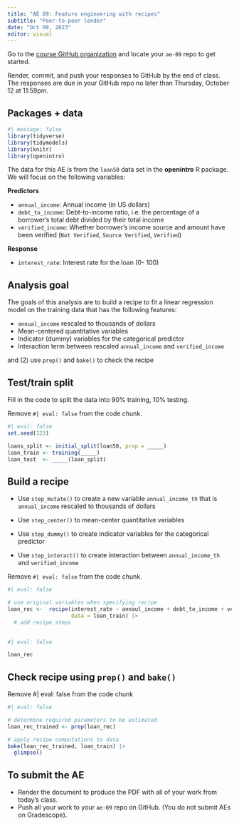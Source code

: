 ```yaml
---
title: "AE 09: Feature engineering with recipes"
subtitle: "Peer-to-peer lender"
date: "Oct 09, 2023"
editor: visual
---
```


::: callout-important
Go to the [course GitHub organization](https://github.com/sta210-fa23) and locate your `ae-09` repo to get started.

Render, commit, and push your responses to GitHub by the end of class. The responses are due in your GitHub repo no later than Thursday, October 12 at 11:59pm.
:::

## Packages + data

```r
#| message: false
library(tidyverse)
library(tidymodels)
library(knitr)
library(openintro)
```

The data for this AE is from the `loan50` data set in the **openintro** R package. We will focus on the following variables:

**Predictors**

-   `annual_income`: Annual income (in US dollars)
-   `debt_to_income`: Debt-to-income ratio, i.e. the percentage of a borrower's total debt divided by their total income
-   `verified_income`: Whether borrower's income source and amount have been verified (`Not Verified`, `Source Verified`, `Verified`)

**Response**

-   `interest_rate`: Interest rate for the loan (0- 100)

## Analysis goal

The goals of this analysis are to build a recipe to fit a linear regression model on the training data that has the following features:

-   `annual_income` rescaled to thousands of dollars
-   Mean-centered quantitative variables
-   Indicator (dummy) variables for the categorical predictor
-   Interaction term between rescaled `annual_income` and `verified_income`

and (2) use `prep()` and `bake()` to check the recipe

## Test/train split

Fill in the code to split the data into 90% training, 10% testing.

::: callout-important
Remove `#| eval: false` from the code chunk.
:::

```r
#| eval: false
set.seed(123)

loans_split <- initial_split(loan50, prop = _____)
loan_train <- training(_____)
loan_test  <- _____(loan_split)
```

## Build a recipe

-   Use `step_mutate()` to create a new variable `annual_income_th` that is `annual_income` rescaled to thousands of dollars

-   Use `step_center()` to mean-center quantitative variables

-   Use `step_dummy()` to create indicator variables for the categorical predictor

-   Use `step_interact()` to create interaction between `annual_income_th` and `verified_income`

::: callout-important
Remove `#| eval: false` from the code chunk.
:::

```r
#| eval: false 

# use original variables when specifying recipe
loan_rec <-  recipe(interest_rate ~ annaul_income + debt_to_income + verified_income, 
                    data = loan_train) |>
  # add recipe steps
  
```

```r
#| eval: false

loan_rec
```

## Check recipe using `prep()` and `bake()`

Remove #\| eval: false from the code chunk

```r
#| eval: false

# determine required parameters to be estimated
loan_rec_trained <- prep(loan_rec)

# apply recipe computations to data
bake(loan_rec_trained, loan_train) |>
  glimpse()
```

## To submit the AE

::: callout-important
-   Render the document to produce the PDF with all of your work from today's class.
-   Push all your work to your `ae-09` repo on GitHub. (You do not submit AEs on Gradescope).
:::
